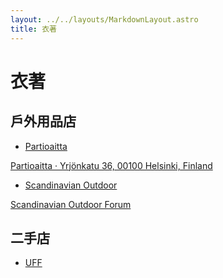 ```yaml
---
layout: ../../layouts/MarkdownLayout.astro
title: 衣著
---
```

# 衣著

## ****戶外用品店****

- [Partioaitta](https://www.partioaitta.fi/)

[Partioaitta · Yrjönkatu 36, 00100 Helsinki, Finland](https://goo.gl/maps/VerSjiQggYsD48aB7)

- [Scandinavian Outdoor](https://scandinavianoutdoor.com/)

[Scandinavian Outdoor Forum](https://goo.gl/maps/UFpWys5rp8puCHcJA)

## 二手店

- [UFF](https://uff.fi/in-english)
